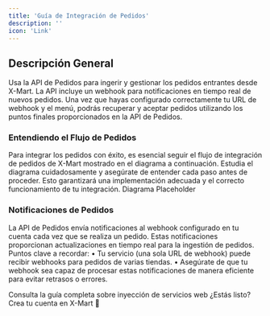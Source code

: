 ```yaml
---
title: 'Guía de Integración de Pedidos'
description: ''
icon: 'Link'
---
```


## Descripción General
Usa la API de Pedidos para ingerir y gestionar los pedidos entrantes desde X-Mart. La API incluye un webhook para notificaciones en tiempo real de nuevos pedidos. 
Una vez que hayas configurado correctamente tu URL de webhook y el menú, podrás recuperar y aceptar pedidos utilizando los puntos finales proporcionados en la API de Pedidos.

### Entendiendo el Flujo de Pedidos
Para integrar los pedidos con éxito, es esencial seguir el flujo de integración de pedidos de X-Mart mostrado en el diagrama a continuación.
Estudia el diagrama cuidadosamente y asegúrate de entender cada paso antes de proceder. Esto garantizará una implementación adecuada y el correcto funcionamiento de tu integración.
	Diagrama Placeholder

### Notificaciones de Pedidos
La API de Pedidos envía notificaciones al webhook configurado en tu cuenta cada vez que se realiza un pedido. Estas notificaciones proporcionan actualizaciones en tiempo real para la ingestión de pedidos.
Puntos clave a recordar:
	•	Tu servicio (una sola URL de webhook) puede recibir webhooks para pedidos de varias tiendas.
	•	Asegúrate de que tu webhook sea capaz de procesar estas notificaciones de manera eficiente para evitar retrasos o errores.

<CardGroup cols={2}>
  <Card
    title="Servicios de Inyección Web"
    icon="Gear"
    href="https://docs.x-mart.io/api-reference/injection/post"
  >
    Consulta la guía completa sobre inyección de servicios web
  </Card>
  <Card
    title="Crear una cuenta"
    icon="key"
    href="https://app.x-mart.io/auth/signin"
  >
    ¿Estás listo? Crea tu cuenta en X-Mart 🚀
  </Card>
</CardGroup>
